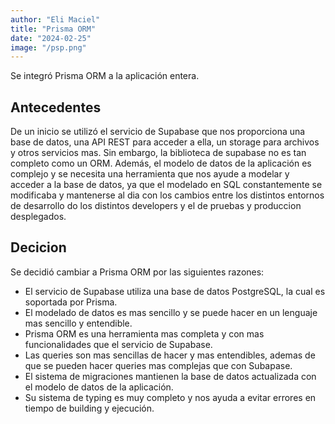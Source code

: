 ```yaml
---
author: "Eli Maciel"
title: "Prisma ORM"
date: "2024-02-25"
image: "/psp.png"
---
```


Se integró Prisma ORM a la aplicación entera.

## Antecedentes

De un inicio se utilizó el servicio de Supabase que nos proporciona una base de datos, una API REST para acceder a ella, un storage para archivos y otros servicios mas. Sin embargo, la biblioteca de supabase no es tan completo como un ORM. Además, el modelo de datos de la aplicación es complejo y se necesita una herramienta que nos ayude a modelar y acceder a la base de datos, ya que el modelado en SQL constantemente se modificaba y mantenerse al dia con los cambios entre los distintos entornos de desarrollo do los distintos developers y el de pruebas y produccion desplegados.

## Decicion

Se decidió cambiar a Prisma ORM por las siguientes razones:
- El servicio de Supabase utiliza una base de datos PostgreSQL, la cual es soportada por Prisma.
- El modelado de datos es mas sencillo y se puede hacer en un lenguaje mas sencillo y entendible.
- Prisma ORM es una herramienta mas completa y con mas funcionalidades que el servicio de Supabase.
- Las queries son mas sencillas de hacer y mas entendibles, ademas de que se pueden hacer queries mas complejas que con Subapase.
- El sistema de migraciones mantienen la base de datos actualizada con el modelo de datos de la aplicación.
- Su sistema de typing es muy completo y nos ayuda a evitar errores en tiempo de building y ejecución.